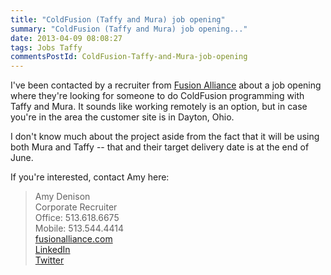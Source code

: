```yaml
---
title: "ColdFusion (Taffy and Mura) job opening"
summary: "ColdFusion (Taffy and Mura) job opening..."
date: 2013-04-09 08:08:27
tags: Jobs Taffy
commentsPostId: ColdFusion-Taffy-and-Mura-job-opening
---
```


I've been contacted by a recruiter from [Fusion Alliance](http://www.fusionalliance.com/) about a job opening where they're looking for someone to do ColdFusion programming with Taffy and Mura. It sounds like working remotely is an option, but in case you're in the area the customer site is in Dayton, Ohio.

I don't know much about the project aside from the fact that it will be using both Mura and Taffy -- that and their target delivery date is at the end of June.

If you're interested, contact Amy here:

>Amy Denison<br/>
>Corporate Recruiter<br/>
>Office: 513.618.6675<br/>
>Mobile: 513.544.4414<br/>
>[fusionalliance.com](http://www.fusionalliance.com)<br/>
>[LinkedIn](http://www.linkedin.com/in/amycampbell5)<br/>
>[Twitter](http://twitter.com/FusionAmyD)